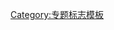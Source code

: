 {{WPBannerMeta
|PROJECT          = 基督教
|BANNER_NAME      = Template:基督教專題
|substcheck       = <includeonly>{{subst:</includeonly><includeonly>substcheck}}</includeonly>
|small            = {{{small|}}}
|category         = {{{category|¬}}}
|listas           = {{{listas|}}}

|IMAGE_LEFT       = Christian cross.svg
|QUALITY_SCALE    = extended
|class            ={{{class|}}}

|importance       = {{{importance|}}}

|ASSESSMENT_LINK  = 
|COMMENTS         = yes
|COMMENTS_CAT     = 
|COMMENTS_FORCE   = yes

|MAIN_ARTICLE     = '''[[基督教]]'''相关条目
|PORTAL           = 基督教
|PORTAL_IMG       = P christianity.svg


|tf 1={{{Catholicism|}}}
 |TF_1_LINK           = 專題:基督教/天主教工作小組
 |TF_1_NAME           = 天主教工作小組
 |TF_1_IMAGE           = Emblem of the Papacy SE.svg
  |TF_1_SIZE           = 30px
 |TF_1_QUALITY         = yes
 |TF_1_IMPORTANCE      = {{{Catholicism-importance|}}}
  |TF_1_ASSESSMENT_CAT =  天主教條目
 |TF_1_MAIN_CAT        = 
 |TF_1_PORTAL          = 


|tf 2={{{Orthodoxy|}}}
 |TF_2_LINK           = 專題:基督教/東正教工作小組
 |TF_2_NAME           = 東正教工作小組
 |TF_2_IMAGE           = USVA headstone emb-05.svg
  |TF_2_SIZE           = 30px
 |TF_2_QUALITY         = yes
 |TF_2_IMPORTANCE      = {{{Orthodoxy-importance|}}}
  |TF_2_ASSESSMENT_CAT =  東正教條目
 |TF_2_MAIN_CAT        =
 |TF_2_PORTAL          =

 |tf 3={{{LDS|}}}
 |TF_3_LINK           = 專題:基督教/耶穌基督後期聖徒教會工作小組
 |TF_3_NAME           = 耶穌基督後期聖徒教會工作小組
 |TF_3_IMAGE           = Salt Lake Temple, Utah - Sept 2004-2.jpg
  |TF_3_SIZE           = 30px
 |TF_3_QUALITY         = yes
 |TF_3_IMPORTANCE      = {{{LDS-importance|}}}
  |TF_3_ASSESSMENT_CAT =  耶穌基督後期聖徒教會條目
 |TF_3_MAIN_CAT        =
 |TF_3_PORTAL          =


|BOTTOM_TEXT      =<div style="background: #FFD699; text-align: center">'''此評級可能僅依據专题质量标准所標示，歡迎提出修改、共識討論及重評。'''</div>
|HOOK_ASSESS = {{WPBannerMeta/hooks/qualimpintersect
 |QUALITY_SCALE  = extended
 |class          = {{{class|}}}
 |importance     = {{{importance|}}}
 |category       = {{{category|¬}}}
 |ASSESSMENT_CAT = 基督教條目
 |BANNER_NAME    = Template:基督教專題
}}
}}<noinclude>{{documentation}}[[Category:专题标志模板]]</noinclude>